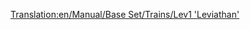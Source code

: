 [[Translation:en/Manual/Base Set/Trains/Lev1 'Leviathan']]
{{ru/Manual/Base Set/Trains/Поезда|Image=[[File:en/Manual/Base Set/Trains/Lev1leviathan.png]]
|Name=Lev1 'Leviathan'
|Cost=£82.031 ($164.062)
|Speed=402 км/ч (251 миль/ч)
|Weight=105 т
|Power=10.000 л. с. (7.457 кВт)
|Annual=£3,515 ($7.030)
|Designed=2020
|Lifespan=20
|Capacity=н/д
|Description=Даже несмотря на некоторые проблемы с надёжностью, данный локомотив существенно совершеннее монорельсового транспорта.
Он не только на 20% быстрее по максимальной скорости по сравнению с [[ru/Manual/Base Set/Trains/Millennium Z1|Millennium Z1]], но и благодаря магнитной колее, стало возможным перемещение очень длинных и тяжёлых составов.
|Real-life=Прототипа в реальной жизни нет. Может быть, через несколько лет, когда магнитопланы станут реальной технологией, вы сможете здесь написать о локомотиве-маглеве первого поколения.
}}